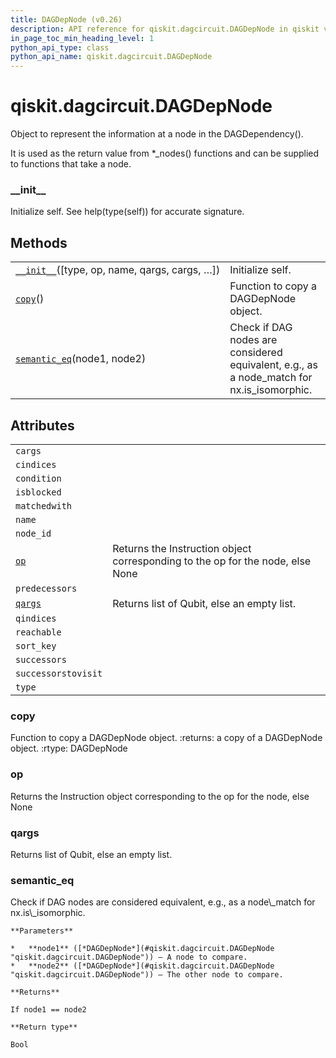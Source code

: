 ```yaml
---
title: DAGDepNode (v0.26)
description: API reference for qiskit.dagcircuit.DAGDepNode in qiskit v0.26
in_page_toc_min_heading_level: 1
python_api_type: class
python_api_name: qiskit.dagcircuit.DAGDepNode
---
```


<span id="qiskit-dagcircuit-dagdepnode" />

# qiskit.dagcircuit.DAGDepNode

<Class id="qiskit.dagcircuit.DAGDepNode" isDedicatedPage={true} github="https://github.com/qiskit/qiskit/tree/stable/0.17/qiskit/dagcircuit/dagdepnode.py" signature="DAGDepNode(type=None, op=None, name=None, qargs=None, cargs=None, condition=None, successors=None, predecessors=None, reachable=None, matchedwith=None, successorstovisit=None, isblocked=None, qindices=None, cindices=None, nid=- 1)" modifiers="class">
  Object to represent the information at a node in the DAGDependency().

  It is used as the return value from \*\_nodes() functions and can be supplied to functions that take a node.

  ### \_\_init\_\_

  <Function id="qiskit.dagcircuit.DAGDepNode.__init__" signature="__init__(type=None, op=None, name=None, qargs=None, cargs=None, condition=None, successors=None, predecessors=None, reachable=None, matchedwith=None, successorstovisit=None, isblocked=None, qindices=None, cindices=None, nid=- 1)">
    Initialize self. See help(type(self)) for accurate signature.
  </Function>

  ## Methods

  |                                                                                                                                  |                                                                                             |
  | -------------------------------------------------------------------------------------------------------------------------------- | ------------------------------------------------------------------------------------------- |
  | [`__init__`](#qiskit.dagcircuit.DAGDepNode.__init__ "qiskit.dagcircuit.DAGDepNode.__init__")(\[type, op, name, qargs, cargs, …]) | Initialize self.                                                                            |
  | [`copy`](#qiskit.dagcircuit.DAGDepNode.copy "qiskit.dagcircuit.DAGDepNode.copy")()                                               | Function to copy a DAGDepNode object.                                                       |
  | [`semantic_eq`](#qiskit.dagcircuit.DAGDepNode.semantic_eq "qiskit.dagcircuit.DAGDepNode.semantic_eq")(node1, node2)              | Check if DAG nodes are considered equivalent, e.g., as a node\_match for nx.is\_isomorphic. |

  ## Attributes

  |                                                                                     |                                                                                |
  | ----------------------------------------------------------------------------------- | ------------------------------------------------------------------------------ |
  | `cargs`                                                                             |                                                                                |
  | `cindices`                                                                          |                                                                                |
  | `condition`                                                                         |                                                                                |
  | `isblocked`                                                                         |                                                                                |
  | `matchedwith`                                                                       |                                                                                |
  | `name`                                                                              |                                                                                |
  | `node_id`                                                                           |                                                                                |
  | [`op`](#qiskit.dagcircuit.DAGDepNode.op "qiskit.dagcircuit.DAGDepNode.op")          | Returns the Instruction object corresponding to the op for the node, else None |
  | `predecessors`                                                                      |                                                                                |
  | [`qargs`](#qiskit.dagcircuit.DAGDepNode.qargs "qiskit.dagcircuit.DAGDepNode.qargs") | Returns list of Qubit, else an empty list.                                     |
  | `qindices`                                                                          |                                                                                |
  | `reachable`                                                                         |                                                                                |
  | `sort_key`                                                                          |                                                                                |
  | `successors`                                                                        |                                                                                |
  | `successorstovisit`                                                                 |                                                                                |
  | `type`                                                                              |                                                                                |

  ### copy

  <Function id="qiskit.dagcircuit.DAGDepNode.copy" signature="copy()">
    Function to copy a DAGDepNode object. :returns: a copy of a DAGDepNode object. :rtype: DAGDepNode
  </Function>

  ### op

  <Attribute id="qiskit.dagcircuit.DAGDepNode.op">
    Returns the Instruction object corresponding to the op for the node, else None
  </Attribute>

  ### qargs

  <Attribute id="qiskit.dagcircuit.DAGDepNode.qargs">
    Returns list of Qubit, else an empty list.
  </Attribute>

  ### semantic\_eq

  <Function id="qiskit.dagcircuit.DAGDepNode.semantic_eq" signature="semantic_eq(node1, node2)" modifiers="static">
    Check if DAG nodes are considered equivalent, e.g., as a node\_match for nx.is\_isomorphic.

    **Parameters**

    *   **node1** ([*DAGDepNode*](#qiskit.dagcircuit.DAGDepNode "qiskit.dagcircuit.DAGDepNode")) – A node to compare.
    *   **node2** ([*DAGDepNode*](#qiskit.dagcircuit.DAGDepNode "qiskit.dagcircuit.DAGDepNode")) – The other node to compare.

    **Returns**

    If node1 == node2

    **Return type**

    Bool
  </Function>
</Class>

